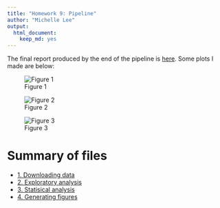 ```yaml
---
title: "Homework 9: Pipeline"
author: "Michelle Lee"
output:
  html_document:
    keep_md: yes
---
```



The final report produced by the end of the pipeline is [here](https://github.com/STAT545-UBC/zz_michelle_lee-coursework/blob/master/HW9/HW9.md). Some plots I made are below:

![Figure 1](gdp-quantile.png)

![Figure 2](lifeExp-density.png)

![Figure 3](r-sq-africa.png)


# Summary of files
* [1. Downloading data](https://github.com/STAT545-UBC/zz_michelle_lee-coursework/blob/master/HW9/1-download-data.md)
* [2. Exploratory analysis](https://github.com/STAT545-UBC/zz_michelle_lee-coursework/blob/master/HW9/2-exploratory-analysis.md)
* [3. Statisical analysis](https://github.com/STAT545-UBC/zz_michelle_lee-coursework/blob/master/HW9/3-stat-analysis.md)
* [4. Generating figures](https://github.com/STAT545-UBC/zz_michelle_lee-coursework/blob/master/HW9/4-generate-figures.md)